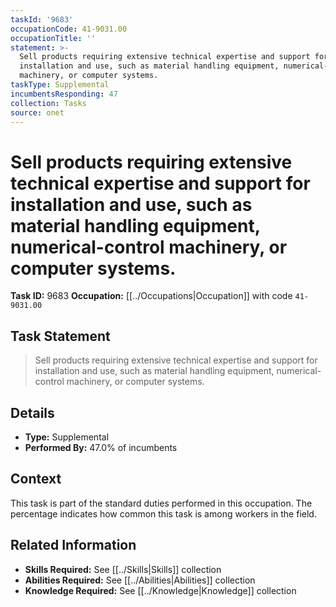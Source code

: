 ```yaml
---
taskId: '9683'
occupationCode: 41-9031.00
occupationTitle: ''
statement: >-
  Sell products requiring extensive technical expertise and support for
  installation and use, such as material handling equipment, numerical-control
  machinery, or computer systems.
taskType: Supplemental
incumbentsResponding: 47
collection: Tasks
source: onet
---
```

# Sell products requiring extensive technical expertise and support for installation and use, such as material handling equipment, numerical-control machinery, or computer systems.

**Task ID:** 9683
**Occupation:** [[../Occupations|Occupation]] with code `41-9031.00`

## Task Statement

> Sell products requiring extensive technical expertise and support for installation and use, such as material handling equipment, numerical-control machinery, or computer systems.

## Details

- **Type:** Supplemental
- **Performed By:** 47.0% of incumbents

## Context

This task is part of the standard duties performed in this occupation. The percentage indicates how common this task is among workers in the field.

## Related Information

- **Skills Required:** See [[../Skills|Skills]] collection
- **Abilities Required:** See [[../Abilities|Abilities]] collection
- **Knowledge Required:** See [[../Knowledge|Knowledge]] collection

